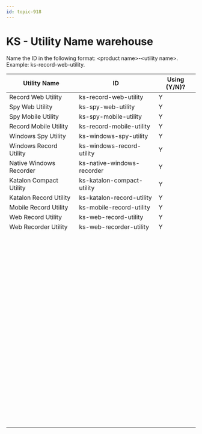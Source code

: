```yaml
---
id: topic-918
---
```


# KS - Utility Name warehouse

Name the ID in the following format: &lt;product name&gt;-&lt;utility name&gt;. Example: ks-record-web-utility.

<table><tr><th>Utility Name</th><th>ID</th><th>Using (Y/N)?</th></tr><tbody><tr><td><span>Record Web Utility</span></td><td>ks-record-web-utility</td><td>Y</td></tr><tr><td><span>Spy Web Utility</span></td><td>ks-spy-web-utility</td><td>Y</td></tr><tr><td><span>Spy Mobile Utility</span></td><td>ks-spy-mobile-utility</td><td>Y</td></tr><tr><td><span>Record Mobile Utility</span></td><td>ks-record-mobile-utility</td><td>Y</td></tr><tr><td><span>Windows Spy Utility</span></td><td>ks-windows-spy-utility</td><td>Y</td></tr><tr><td><span>Windows Record Utility</span></td><td>ks-windows-record-utility</td><td>Y</td></tr><tr><td><span>Native Windows Recorder</span></td><td>ks-native-windows-recorder</td><td>Y</td></tr><tr><td><span>Katalon Compact Utility</span></td><td>ks-katalon-compact-utility</td><td>Y</td></tr><tr><td><span>Katalon Record Utility</span></td><td>ks-katalon-record-utility</td><td>Y</td></tr><tr><td><span>Mobile Record Utility</span></td><td>ks-mobile-record-utility</td><td>Y</td></tr><tr><td><span>Web Record Utility</span></td><td>ks-web-record-utility</td><td>Y</td></tr><tr><td><span>Web Recorder Utility</span></td><td>ks-web-recorder-utility</td><td>Y</td></tr><tr><td> </td><td> </td><td> </td></tr><tr><td> </td><td> </td><td> </td></tr><tr><td> </td><td> </td><td> </td></tr><tr><td> </td><td> </td><td> </td></tr><tr><td> </td><td> </td><td> </td></tr><tr><td> </td><td> </td><td> </td></tr><tr><td> </td><td> </td><td> </td></tr><tr><td> </td><td> </td><td> </td></tr><tr><td> </td><td> </td><td> </td></tr><tr><td> </td><td> </td><td> </td></tr><tr><td> </td><td> </td><td> </td></tr><tr><td> </td><td> </td><td> </td></tr><tr><td> </td><td> </td><td> </td></tr><tr><td> </td><td> </td><td> </td></tr><tr><td> </td><td> </td><td> </td></tr><tr><td> </td><td> </td><td> </td></tr><tr><td> </td><td> </td><td> </td></tr><tr><td> </td><td> </td><td> </td></tr><tr><td> </td><td> </td><td> </td></tr><tr><td> </td><td> </td><td> </td></tr></tbody></table>

